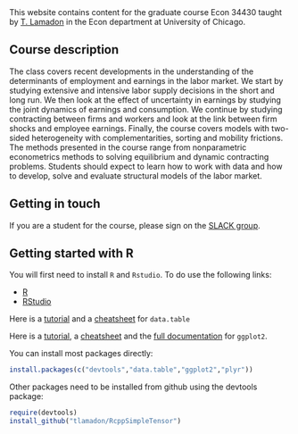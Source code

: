 
<br>

This website contains content for the graduate course Econ 34430 taught by [T. Lamadon](http://www.lamadon.com) in the Econ department at University of Chicago. 

## Course description

The class covers recent developments in the understanding of the determinants of employment and earnings in the labor market. We start by studying extensive and intensive labor supply decisions in the short and long run. We then look at the effect of uncertainty in earnings by studying the joint dynamics of earnings and consumption. We continue by studying contracting between firms and workers and look at the link between firm shocks and employee earnings. Finally, the course covers models with two-sided heterogeneity with complementarities, sorting and mobility frictions. The methods presented in the course range from nonparametric econometrics methods to solving equilibrium and dynamic contracting problems. Students should expect to learn how to work with data and how to develop, solve and evaluate structural models of the labor market.

## Getting in touch

If you are a student for the course, please sign on the [SLACK group](https://join.slack.com/t/chicago-econ-34430/signup).

## Getting started with R {#start}

You will first need to install `R` and `Rstudio`. To do use the following links:

 - [R](https://cran.rstudio.com/)
 - [RStudio](https://www.rstudio.com/products/rstudio/download/)

Here is a [tutorial](https://cran.r-project.org/web/packages/data.table/vignettes/datatable-intro.pdf) and a [cheatsheet](https://s3.amazonaws.com/assets.datacamp.com/img/blog/data+table+cheat+sheet.pdf) for `data.table`

Here is a [tutorial](http://www.ceb-institute.org/bbs/wp-content/uploads/2011/09/handout_ggplot2.pdf), a [cheatsheet](http://www.rstudio.com/wp-content/uploads/2015/12/ggplot2-cheatsheet-2.0.pdf) and the [full documentation](http://docs.ggplot2.org/current/) for `ggplot2`.

You can install most packages directly:

```r
install.packages(c("devtools","data.table","ggplot2","plyr"))
```

Other packages need to be installed from github using the devtools package:

```r
require(devtools)
install_github("tlamadon/RcppSimpleTensor")
```


<!-- Place this tag in your head or just before your close body tag. -->
<script async defer src="https://buttons.github.io/buttons.js"></script>  
